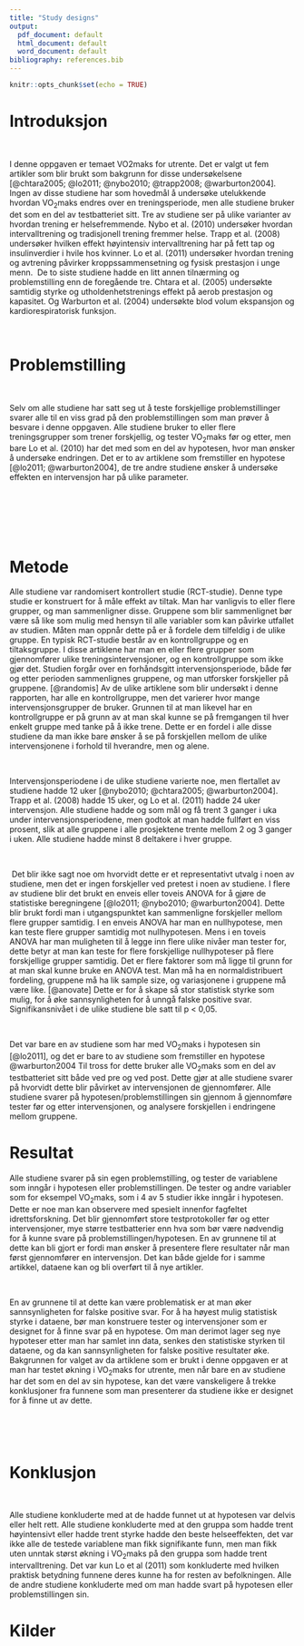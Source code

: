 ```yaml
---
title: "Study designs"
output:
  pdf_document: default
  html_document: default
  word_document: default
bibliography: references.bib
---
```


```r
knitr::opts_chunk$set(echo = TRUE)
```

# Introduksjon

 

I denne oppgaven er temaet VO2maks for utrente. Det er valgt ut fem artikler som blir brukt som bakgrunn for disse undersøkelsene [@chtara2005; @lo2011; @nybo2010; @trapp2008; @warburton2004]. Ingen av disse studiene har som hovedmål å undersøke utelukkende hvordan VO~2~maks endres over en treningsperiode, men alle studiene bruker det som en del av testbatteriet sitt. Tre av studiene ser på ulike varianter av hvordan trening er helsefremmende. Nybo et al. (2010) undersøker hvordan intervalltrening og tradisjonell trening fremmer helse. Trapp et al. (2008) undersøker hvilken effekt høyintensiv intervalltrening har på fett tap og insulinverdier i hvile hos kvinner. Lo et al. (2011) undersøker hvordan trening og avtrening påvirker kroppssammensetning og fysisk prestasjon i unge menn.  De to siste studiene hadde en litt annen tilnærming og problemstilling enn de foregående tre. Chtara et al. (2005) undersøkte samtidig styrke og utholdenhetstrenings effekt på aerob prestasjon og kapasitet. Og Warburton et al. (2004) undersøkte blod volum ekspansjon og kardiorespiratorisk funksjon.

 

# Problemstilling

 

Selv om alle studiene har satt seg ut å teste forskjellige problemstillinger svarer alle til en viss grad på den problemstillingen som man prøver å besvare i denne oppgaven. Alle studiene bruker to eller flere treningsgrupper som trener forskjellig, og tester VO~2~maks før og etter, men bare Lo et al. (2010) har det med som en del av hypotesen, hvor man ønsker å undersøke endringen. Det er to av artiklene som fremstiller en hypotese [@lo2011; @warburton2004], de tre andre studiene ønsker å undersøke effekten en intervensjon har på ulike parameter.

 

 

 

# Metode

Alle studiene var randomisert kontrollert studie (RCT-studie).
Denne type studie er konstruert for å måle effekt av tiltak. Man har vanligvis to eller flere grupper, og man sammenligner disse. Gruppene som blir sammenlignet bør være så like som mulig med hensyn til alle variabler som kan påvirke utfallet av studien. Måten man oppnår dette på er å fordele dem tilfeldig
i de ulike gruppe. En typisk RCT-studie består av en kontrollgruppe og en tiltaksgruppe. I disse artiklene har man en eller flere grupper som gjennomfører ulike treningsintervensjoner, og en kontrollgruppe som ikke gjør
det. Studien forgår over en forhåndsgitt intervensjonsperiode, både før og etter perioden sammenlignes gruppene, og man utforsker forskjeller på gruppene. [@randomis] Av de ulike artiklene som blir undersøkt i denne rapporten, har alle en kontrollgruppe, men det varierer hvor mange intervensjonsgrupper de bruker.
Grunnen til at man likevel har en kontrollgruppe er på grunn av at man skal kunne se på fremgangen til hver enkelt gruppe med tanke på å ikke trene. Dette er en fordel i alle disse studiene da man ikke bare ønsker å se på forskjellen mellom de ulike intervensjonene i forhold til hverandre, men og alene.

 

Intervensjonsperiodene i de ulike studiene varierte noe, men
flertallet av studiene hadde 12 uker [@nybo2010; @chtara2005; @warburton2004]. Trapp et al. (2008) hadde 15 uker, og Lo et al. (2011) hadde 24 uker intervensjon. Alle studiene hadde og som mål og få trent 3 ganger i uka under intervensjonsperiodene,
men godtok at man hadde fullført en viss prosent, slik at alle gruppene i alle prosjektene trente mellom 2 og 3 ganger i uken. Alle studiene hadde minst 8 deltakere i hver gruppe.

 

 Det blir ikke sagt noe om hvorvidt dette er et representativt utvalg i noen av studiene, men det er ingen forskjeller ved pretest i noen av studiene. I flere av studiene blir det brukt en enveis eller toveis ANOVA for å gjøre de statistiske beregningene
[@lo2011; @nybo2010; @warburton2004]. Dette blir brukt fordi man i utgangspunktet kan sammenligne forskjeller mellom flere grupper samtidig. I en enveis ANOVA har man
en nullhypotese, men kan teste flere grupper samtidig mot nullhypotesen. Mens i en toveis ANOVA har man muligheten til å legge inn flere ulike nivåer man tester for, dette betyr at man kan teste for flere forskjellige nullhypoteser på flere forskjellige grupper samtidig. Det er flere faktorer som må ligge til
grunn for at man skal kunne bruke en ANOVA test. Man må ha en normaldistribuert fordeling, gruppene må ha lik sample size, og variasjonene i gruppene må være like. [@anovate] Dette er for å skape så stor statistisk styrke som mulig, for å øke sannsynligheten for å unngå falske positive svar. Signifikansnivået i de ulike studiene ble satt til p \< 0,05.

 

Det var bare en av studiene som har med VO~2~maks
i hypotesen sin [@lo2011], og det er bare to av studiene som fremstiller en hypotese @warburton2004 Til tross for dette bruker alle VO~2~maks som en del av testbatteriet sitt både ved pre og ved post. Dette gjør at alle studiene svarer på hvorvidt dette blir påvirket av intervensjonen de gjennomfører. Alle studiene svarer på hypotesen/problemstillingen sin gjennom å gjennomføre tester før og etter intervensjonen, og analysere forskjellen i endringene mellom gruppene.  

# Resultat

Alle studiene svarer på sin egen problemstilling, og
tester de variablene som inngår i hypotesen eller problemstillingen. De tester og andre variabler som for eksempel VO~2~maks, som i 4 av 5 studier ikke inngår i hypotesen. Dette er noe man kan observere med spesielt innenfor fagfeltet idrettsforskning. Det blir gjennomført store testprotokoller før og
etter intervensjoner, mye større testbatterier enn hva som bør være nødvendig for å kunne svare på problemstillingen/hypotesen. En av grunnene til at dette
kan bli gjort er fordi man ønsker å presentere flere resultater når man først gjennomfører en intervensjon. Det kan både gjelde for i samme artikkel, dataene kan og bli overført til å nye artikler.

 

En av grunnene til at dette kan være problematisk er at
man øker sannsynligheten for falske positive svar. For å ha høyest mulig statistisk styrke i dataene, bør man konstruere tester og intervensjoner som er designet for å finne svar på en hypotese. Om man derimot lager seg nye hypoteser etter man har samlet inn data, senkes den statistiske styrken til
dataene, og da kan sannsynligheten for falske positive resultater øke. Bakgrunnen for valget av da artiklene som er brukt i denne oppgaven er at man har testet økning i VO~2~maks for utrente, men når bare en av studiene har det som en del av sin hypotese, kan det være vanskeligere å trekke konklusjoner fra funnene som man presenterer da studiene ikke er designet for å finne ut av dette.

 

 

# Konklusjon

 

Alle studiene konkluderte med at de hadde funnet ut at hypotesen var delvis eller helt rett. Alle studiene konkluderte med at den gruppa som hadde trent høyintensivt eller hadde trent styrke hadde den beste helseeffekten, det var ikke alle de testede variablene man fikk signifikante funn, men man fikk uten unntak størst økning i VO~2~maks på den gruppa som hadde trent intervalltrening. Det var kun Lo et al (2011) som konkluderte med hvilken praktisk betydning funnene deres kunne ha for resten av befolkningen. Alle de andre studiene konkluderte med om man hadde svart på hypotesen eller problemstillingen sin.

# Kilder

 
